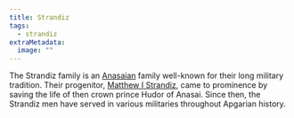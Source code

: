```yaml
---
title: Strandiz
tags:
  - strandiz
extraMetadata:
  image: ""
---
```



The Strandiz family is an [Anasaian](/locations/anasai/) family
well-known for their long military tradition. Their progenitor,
[Matthew I Strandiz](/characters/matthew-i-strandiz/), came to
prominence by saving the life of then crown prince Hudor of Anasai. Since then,
the Strandiz men have served in various militaries throughout Apgarian history.

<FamilyTree client:load asset={image} alt="Strandiz Family Tree" />
